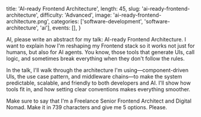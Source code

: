   title: 'AI-ready Frontend Architecture',
  length: 45,
  slug: 'ai-ready-frontend-architecture',
  difficulty: 'Advanced',
  image: 'ai-ready-frontend-architecture.png',
  categories: ['software-development', 'software-architecture', 'ai'],
  events: [],
}

AI, please write an abstract for my talk: AI-ready Frontend Architecture. I want to explain how I'm reshaping my Frontend stack so it works not just for humans, but also for AI agents. You know, those tools that generate UIs, call logic, and sometimes break everything when they don't follow the rules.

In the talk, I'll walk through the architecture I'm using—component-driven UIs, the use case pattern, and middleware chains—to make the system predictable, scalable, and friendly to both developers and AI. I'll show how tools fit in, and how setting clear conventions makes everything smoother.

Make sure to say that I'm a Freelance Senior Frontend Architect and Digital Nomad. Make it in 739 characters and give me 5 options. Please.
